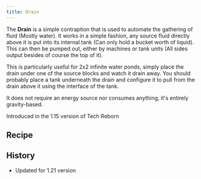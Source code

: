 ```yaml
---
title: Drain
---
```


<ItemImage file="drain" alt="Drain" size="200" />

The **Drain** is a simple contraption that is used to automate the gathering of fluid (Mostly water). 
It works in a simple fashion, any source fluid directly above it is put into its internal tank (Can only hold a bucket worth of liquid). 
This can then be pumped out, either by machines or tank units (All sides output besides of course the top of it).

This is particularly useful for 2x2 infinite water ponds, simply place the drain under one of the source blocks and watch it drain away. 
You should probably place a tank underneath the drain and configure it to pull from the drain above it using the interface of the tank.

It does not require an energy source nor consumes anything, it's entirely gravity-based.

Introduced in the 1.15 version of Tech Reborn

## Recipe

<CraftingTable recipe="input techreborn:refined_iron_plate minecraft:iron_bars techreborn:refined_iron_plate input techreborn:refined_iron_plate minecraft:hopper techreborn:refined_iron_plate input techreborn:refined_iron_plate minecraft:bucket techreborn:refined_iron_plate output techreborn:drain "/>

## History

- Updated for 1.21 version
